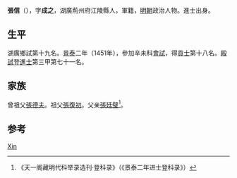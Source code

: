 {{Otheruses|other=名为张信的其他人物|张信}}
{{Otheruses|other=名为张成之的其他人物|张成之}}

'''張信'''（{{bd|1422年||？}}），字'''成之'''，湖廣荊州府江陵縣人，軍籍，[[明朝|明朝]]政治人物。進士出身。

== 生平 ==
湖廣鄉試第十九名。[[景泰|景泰]]二年（1451年），參加辛未科[[會試|會試]]，得[[貢士|貢士]]第十八名。[[殿試|殿試]]登[[進士|進士]]第三甲第七十一名。

== 家族 ==
曾祖父[[張德夫|張德夫]]。祖父[[張復初|張復初]]。父亲[[張廷璧|張廷璧]]<ref>《天一阁藏明代科举录选刊·登科录》（《景泰二年进士登科录》）</ref>。

==参考==
{{reflist}}

{{景泰二年辛未科殿試金榜}}

{{Authority control}}

{{DEFAULTSORT:Zhang张}}
[[Category:张姓|Xin]]


{{明朝人物小作品}}